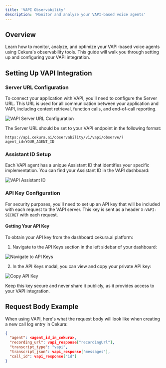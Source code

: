 ---
title: 'VAPI Observability'
description: 'Monitor and analyze your VAPI-based voice agents'
---

## Overview

Learn how to monitor, analyze, and optimize your VAPI-based voice agents using Cekura's observability tools. This guide will walk you through setting up and configuring your VAPI integration.

## Setting Up VAPI Integration

### Server URL Configuration

To connect your application with VAPI, you'll need to configure the Server URL. This URL is used for all communication between your application and VAPI, including context retrieval, function calls, and end-of-call reporting.

<img src="/images/vapi-observe.png" alt="VAPI Server URL Configuration" />

The Server URL should be set to your VAPI endpoint in the following format:
```
https://api.cekura.ai/observability/v1/vapi/observe/?agent_id=YOUR_AGENT_ID
```

### Assistant ID Setup

Each VAPI agent has a unique Assistant ID that identifies your specific implementation. You can find your Assistant ID in the VAPI dashboard:

<img src="/images/vapi-assistant-id.png" alt="VAPI Assistant ID" />

### API Key Configuration

For security purposes, you'll need to set up an API key that will be included with each request to the VAPI server. This key is sent as a header `X-VAPI-SECRET` with each request.

#### Getting Your API Key

To obtain your API key from the dashboard.cekura.ai platform:

1. Navigate to the API Keys section in the left sidebar of your dashboard:

<img src="/images/get-vocera-api-key-1.png" alt="Navigate to API Keys" />

2. In the API Keys modal, you can view and copy your private API key:

<img src="/images/get-vocera-api-key-2.png" alt="Copy API Key" />

Keep this key secure and never share it publicly, as it provides access to your VAPI integration.

## Request Body Example

When using VAPI, here's what the request body will look like when creating a new call log entry in Cekura:

```json
{
  "agent": <agent_id_in_cekura>,
  "recording_url": vapi_response["recordingUrl"],
  "transcript_type": "vapi",
  "transcript_json": vapi_response["messages"],
  "call_id": vapi_response["id"]
}
```